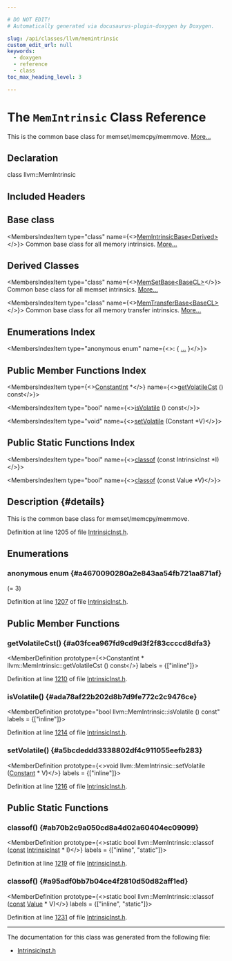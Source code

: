 ```yaml
---

# DO NOT EDIT!
# Automatically generated via docusaurus-plugin-doxygen by Doxygen.

slug: /api/classes/llvm/memintrinsic
custom_edit_url: null
keywords:
  - doxygen
  - reference
  - class
toc_max_heading_level: 3

---
```





# The `MemIntrinsic` Class Reference

<DoxygenPage pluginConfig={pluginConfig}>

This is the common base class for memset/memcpy/memmove. <a href="#details">More...</a>

## Declaration

<CodeBlock>class llvm::MemIntrinsic</CodeBlock>

## Included Headers

<IncludesList>
<IncludesListItem
  filePath="llvm/IR/IntrinsicInst.h"
  permalink="/docs/api/files/include/include/llvm/include/llvm/ir/intrinsicinst-h"
  isLocal="true" />
</IncludesList>

## Base class

<MembersIndex>

<MembersIndexItem
  type="class"
  name={<><a href="/docs/api/classes/llvm/memintrinsicbase">MemIntrinsicBase&lt;Derived&gt;</a></>}>
Common base class for all memory intrinsics. <a href="/docs/api/classes/llvm/memintrinsicbase/#details">More...</a>
</MembersIndexItem>

</MembersIndex>

## Derived Classes

<MembersIndex>

<MembersIndexItem
  type="class"
  name={<><a href="/docs/api/classes/llvm/memsetbase">MemSetBase&lt;BaseCL&gt;</a></>}>
Common base class for all memset intrinsics. <a href="/docs/api/classes/llvm/memsetbase/#details">More...</a>
</MembersIndexItem>

<MembersIndexItem
  type="class"
  name={<><a href="/docs/api/classes/llvm/memtransferbase">MemTransferBase&lt;BaseCL&gt;</a></>}>
Common base class for all memory transfer intrinsics. <a href="/docs/api/classes/llvm/memtransferbase/#details">More...</a>
</MembersIndexItem>

</MembersIndex>

## Enumerations Index

<MembersIndex>

<MembersIndexItem
  type="anonymous enum"
  name={<>:  &#123; <a href="#a4670090280a2e843aa54fb721aa871af">...</a> &#125;</>}>
</MembersIndexItem>

</MembersIndex>

## Public Member Functions Index

<MembersIndex>

<MembersIndexItem
  type={<><a href="/docs/api/classes/llvm/constantint">ConstantInt</a> &#42;</>}
  name={<><a href="#a03fcea967fd9cd9d3f2f83ccccd8dfa3">getVolatileCst</a> () const</>}>
</MembersIndexItem>

<MembersIndexItem
  type="bool"
  name={<><a href="#ada78af22b202d8b7d9fe772c2c9476ce">isVolatile</a> () const</>}>
</MembersIndexItem>

<MembersIndexItem
  type="void"
  name={<><a href="#a5bcdeddd3338802df4c911055eefb283">setVolatile</a> (Constant &#42;V)</>}>
</MembersIndexItem>

</MembersIndex>

## Public Static Functions Index

<MembersIndex>

<MembersIndexItem
  type="bool"
  name={<><a href="#ab70b2c9a050cd8a4d02a60404ec09099">classof</a> (const IntrinsicInst &#42;I)</>}>
</MembersIndexItem>

<MembersIndexItem
  type="bool"
  name={<><a href="#a95adf0bb7b04ce4f2810d50d82aff1ed">classof</a> (const Value &#42;V)</>}>
</MembersIndexItem>

</MembersIndex>

## Description {#details}

This is the common base class for memset/memcpy/memmove.

Definition at line 1205 of file <a href="/docs/api/files/include/include/llvm/include/llvm/ir/intrinsicinst-h">IntrinsicInst.h</a>.

<SectionDefinition>

## Enumerations

### anonymous enum  {#a4670090280a2e843aa54fb721aa871af}

<MemberDefinition
  prototype="anonymous enum ">

<EnumerationList title="Enumeration values">

<Link id="a4670090280a2e843aa54fb721aa871afaab088c412d67e0698b84e8cb30c85e12" />
<EnumerationListItem name="ARG_VOLATILE">
 (= 3)
</EnumerationListItem>

</EnumerationList>

Definition at line <a href="/docs/api/files/include/include/llvm/include/llvm/ir/intrinsicinst-h/#l01207">1207</a> of file <a href="/docs/api/files/include/include/llvm/include/llvm/ir/intrinsicinst-h">IntrinsicInst.h</a>.
</MemberDefinition>

</SectionDefinition>

<SectionDefinition>

## Public Member Functions

### getVolatileCst() {#a03fcea967fd9cd9d3f2f83ccccd8dfa3}

<MemberDefinition
  prototype={<>ConstantInt &#42; llvm::MemIntrinsic::getVolatileCst () const</>}
  labels = {["inline"]}>

Definition at line <a href="/docs/api/files/include/include/llvm/include/llvm/ir/intrinsicinst-h/#l01210">1210</a> of file <a href="/docs/api/files/include/include/llvm/include/llvm/ir/intrinsicinst-h">IntrinsicInst.h</a>.
</MemberDefinition>

### isVolatile() {#ada78af22b202d8b7d9fe772c2c9476ce}

<MemberDefinition
  prototype="bool llvm::MemIntrinsic::isVolatile () const"
  labels = {["inline"]}>

Definition at line <a href="/docs/api/files/include/include/llvm/include/llvm/ir/intrinsicinst-h/#l01214">1214</a> of file <a href="/docs/api/files/include/include/llvm/include/llvm/ir/intrinsicinst-h">IntrinsicInst.h</a>.
</MemberDefinition>

### setVolatile() {#a5bcdeddd3338802df4c911055eefb283}

<MemberDefinition
  prototype={<>void llvm::MemIntrinsic::setVolatile (<a href="/docs/api/classes/llvm/constant">Constant</a> &#42; V)</>}
  labels = {["inline"]}>

Definition at line <a href="/docs/api/files/include/include/llvm/include/llvm/ir/intrinsicinst-h/#l01216">1216</a> of file <a href="/docs/api/files/include/include/llvm/include/llvm/ir/intrinsicinst-h">IntrinsicInst.h</a>.
</MemberDefinition>

</SectionDefinition>

<SectionDefinition>

## Public Static Functions

### classof() {#ab70b2c9a050cd8a4d02a60404ec09099}

<MemberDefinition
  prototype={<>static bool llvm::MemIntrinsic::classof (<a href="/docs/api/files/lib/lib/target/lib/target/aarch64/aarch64promoteconstant-cpp/#a90f8350fecae261c25be85d38b451bff">const</a> <a href="/docs/api/classes/llvm/intrinsicinst">IntrinsicInst</a> &#42; I)</>}
  labels = {["inline", "static"]}>

Definition at line <a href="/docs/api/files/include/include/llvm/include/llvm/ir/intrinsicinst-h/#l01219">1219</a> of file <a href="/docs/api/files/include/include/llvm/include/llvm/ir/intrinsicinst-h">IntrinsicInst.h</a>.
</MemberDefinition>

### classof() {#a95adf0bb7b04ce4f2810d50d82aff1ed}

<MemberDefinition
  prototype={<>static bool llvm::MemIntrinsic::classof (<a href="/docs/api/files/lib/lib/target/lib/target/aarch64/aarch64promoteconstant-cpp/#a90f8350fecae261c25be85d38b451bff">const</a> <a href="/docs/api/classes/llvm/value">Value</a> &#42; V)</>}
  labels = {["inline", "static"]}>

Definition at line <a href="/docs/api/files/include/include/llvm/include/llvm/ir/intrinsicinst-h/#l01231">1231</a> of file <a href="/docs/api/files/include/include/llvm/include/llvm/ir/intrinsicinst-h">IntrinsicInst.h</a>.
</MemberDefinition>

</SectionDefinition>

<hr/>

The documentation for this class was generated from the following file:

<ul>
<li><a href="/docs/api/files/include/include/llvm/include/llvm/ir/intrinsicinst-h">IntrinsicInst.h</a></li>
</ul>

</DoxygenPage>
